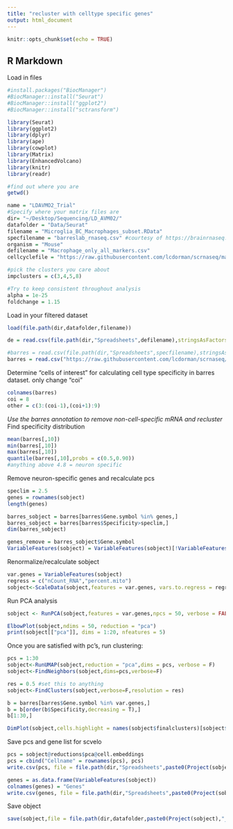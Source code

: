 ```yaml
---
title: "recluster with celltype specific genes"
output: html_document
---
```


```r
knitr::opts_chunk$set(echo = TRUE)
```

## R Markdown

Load in files
```r
#install.packages("BiocManager")
#BiocManager::install("Seurat")
#BiocManager::install("ggplot2")
#BiocManager::install("sctransform")

library(Seurat)
library(ggplot2)
library(dplyr)
library(ape)
library(cowplot)
library(Matrix)
library(EnhancedVolcano)
library(knitr)
library(readr)

#find out where you are
getwd()
```

```r
name = "LDAVMO2_Trial"
#Specify where your matrix files are
dir= "~/Desktop/Sequencing/LD_AVM02/"
datafolder = "Data/Seurat"
filename = "Microglia_BC_Macrophages_subset.RData"
specfilename = "barreslab_rnaseq.csv" #courtesy of https://brainrnaseq.org
organism = "Mouse"
defilename = "Macrophage_only_all_markers.csv"
cellcyclefile = "https://raw.githubusercontent.com/lcdorman/scrnaseq/master/Spreadsheets/regev_lab_cell_cycle_genes.csv"

#pick the clusters you care about
impclusters = c(3,4,5,8)

#Try to keep consistent throughout analysis
alpha = 1e-25
foldchange = 1.15
```
Load in your filtered dataset
```r
load(file.path(dir,datafolder,filename))
```

```r
de = read.csv(file.path(dir,"Spreadsheets",defilename),stringsAsFactors = F)

#barres = read.csv(file.path(dir,"Spreadsheets",specfilename),stringsAsFactors = F)
barres = read.csv("https://raw.githubusercontent.com/lcdorman/scrnaseq/master/Spreadsheets/barreslab_rnaseq.csv",stringsAsFactors = F)
```

Determine "cells of interest" for calculating cell type specificity in barres dataset. only change "coi"
```r
colnames(barres)
coi = 8
other = c(3:(coi-1),(coi+1):9)
```

*Use the barres annotation to remove non-cell-specific mRNA and recluster*
Find specificity distribution

```r
mean(barres[,10])
min(barres[,10])
max(barres[,10])
quantile(barres[,10],probs = c(0.5,0.90))
#anything above 4.8 = neuron specific
```
Remove neuron-specific genes and recalculate pcs

```r
speclim = 2.5
genes = rownames(sobject)
length(genes)

barres_sobject = barres[barres$Gene.symbol %in% genes,]
barres_sobject = barres[barres$Specificity>speclim,]
dim(barres_sobject)

genes_remove = barres_sobject$Gene.symbol
VariableFeatures(sobject) = VariableFeatures(sobject)[!VariableFeatures(sobject) %in% genes_remove]
```

Renormalize/recalculate sobject
```r
var.genes = VariableFeatures(sobject)
regress = c("nCount_RNA","percent.mito")
sobject<-ScaleData(sobject,features = var.genes, vars.to.regress = regress)
```

Run PCA analysis
```r
sobject <- RunPCA(sobject,features = var.genes,npcs = 50, verbose = FALSE)

ElbowPlot(sobject,ndims = 50, reduction = "pca")
print(sobject[["pca"]], dims = 1:20, nfeatures = 5)
```

Once you are satisfied with pc's, run clustering: 
```r
pcs = 1:30
sobject<-RunUMAP(sobject,reduction = "pca",dims = pcs, verbose = F)
sobject<-FindNeighbors(sobject,dims=pcs,verbose=F)

res = 0.5 #set this to anything
sobject<-FindClusters(sobject,verbose=F,resolution = res) 
```

```r
b = barres[barres$Gene.symbol %in% var.genes,]
b = b[order(b$Specificity,decreasing = T),]
b[1:30,]
```

```r
DimPlot(sobject,cells.highlight = names(sobject$finalclusters)[sobject$finalclusters == '3'])
```
Save pcs and gene list for scvelo

```r
pcs = sobject@reductions$pca@cell.embeddings
pcs = cbind("Cellname" = rownames(pcs), pcs)
write.csv(pcs, file = file.path(dir,"Spreadsheets",paste0(Project(sobject),"pcs_noneuronal.csv")),row.names = F)
```

```r
genes = as.data.frame(VariableFeatures(sobject))
colnames(genes) = "Genes"
write.csv(genes, file = file.path(dir,"Spreadsheets",paste0(Project(sobject),"genes_noneuronal.csv")),row.names = F)
```

Save object
```r
save(sobject,file = file.path(dir,datafolder,paste0(Project(sobject),"_microgliaspecificgenesonly.RData")))
```


